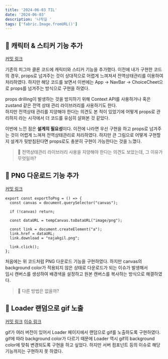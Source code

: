 ```yaml
---
title: '2024-06-03 TIL'
date: '2024-06-03'
description: '나작길 '
tags: ['fabric.Image.fromURL()']
---
```


## 📌 캐릭터 & 스티커 기능 추가
[커밋 링크](https://github.com/anonymousRecords/my-precious-gil/commit/7f82e890b6c83798e45739b0c778c801043eaaef)

기존의 피그마 클론 코드에 캐릭터와 스티커 기능을 추가했다. 이전에 내가 구현한 코드의 경우, props로 넘겨주는 것이 상대적으로 어렵게 느껴져셔 전역상태관리를 이용하여 처리하였다.
하지만 해당 코드를 보면서 이번에는 App -> NavBar -> ChoiceCheet으로 props를 넘겨주는 방식으로 구현을 하였다.   

props drilling이 발생하는 것을 방지하기 위해 Context API를 사용하거나 혹은 zustand 같은 전역 상태 관리 라이브러리를 사용하기도 한다.   
하지만 전역상태 관리를 지양해야 한다는 의견도 본 적이 있었기에 어떻게 props로 관리하지 라는 시각에서 더 코드를 유심히 살펴본 것 같았다.

이번에 느낀 점은 **설계의 필요성**이다. 이전에 나라면 우선 구현을 하고 props로 넘겨주는 것이 어렵게 느껴져 전역상태관리로 처리하였다.
하지만 큰 그림으로 어떻게 구현할지 설계가 뒷받침된다면 props로도 충분히 구현이 가능한다는 것을 느꼈다.

> 🤔 전역상태관리 라이브러리 사용을 지양해야 한다는 의견도 보았는데, 그 이유가 무엇일까?

## 📌 PNG 다운로드 기능 추가
[커밋 링크](https://github.com/najakgil/my-precious-gil/commit/3bcf34bd10a4e58e76a74f10dd88113a7f242f9d)

```
export const exportToPng = () => {
  const canvas = document.querySelector("canvas");

  if (!canvas) return;

  const dataURL = tempCanvas.toDataURL("image/png");

  const link = document.createElement("a");
  link.href = dataURL;
  link.download = "najakgil.png";

  link.click();
};
```
처음에는 위 코드처럼 PNG 다운로드 기능을 구현하였다. 
하지만 canvas의 background color가 적용되지 않은 상태로 다운로드가 되는 이슈가 발생해서   
임시 캔버스를 생성하여 배경색을 설정하고 원본 캔버스를 복사하는 방식으로 해결하였다.

> 🤔 다른 방법은 없을까?

## 📌 Loader 랜덤으로 gif 노출
[커밋 링크](https://github.com/anonymousRecords/my-precious-gil/commit/bd2d0b9e513654511c1f6768437d1bfb52591e31)
[이슈 링크](https://github.com/najakgil/my-precious-gil/issues/1)

gif가 여러 버전이 있어서 Loader 페이지에서 랜덤으로 gif를 노출하도록 구현하였다.   
gif에 따라 background color가 다르기 때문에 Loader 역시 gif의 background color에 맞춰 변경되도록 구현을 하고 싶었다.
하지만 서버 컴포넌트 등의 이슈로 해당 기능까지는 구현하지 못 하였다.